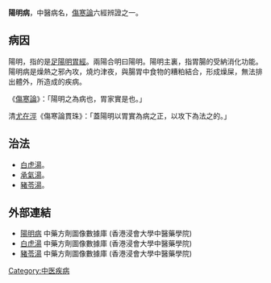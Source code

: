 {{ctm}}
'''陽明病'''，中醫病名，[[傷寒論|傷寒論]]六經辨證之一。

==病因==
陽明，指的是[[足陽明胃經|足陽明胃經]]。兩陽合明曰陽明。陽明主裏，指胃腸的受納消化功能。陽明病是燥熱之邪內攻，燒灼津夜，與腸胃中食物的糟粕結合，形成燥屎，無法排出體外，所造成的疾病。

《[[傷寒論|傷寒論]]》：「陽明之為病也，胃家實是也。」

清[[尤在涇|尤在涇]]《傷寒論貫珠》：「蓋陽明以胃實為病之正，以攻下為法之的。」

==治法==
*[[白虎湯|白虎湯]]。
*[[承氣湯|承氣湯]]。
*[[豬苓湯|豬苓湯]]。


== 外部連結 ==
* [https://sys02.lib.hkbu.edu.hk/cmfid/index.asp?query=all%2C%2C%E9%99%BD%E6%98%8E%E7%97%85&facet=type_&lang=cht    陽明病] 中藥方劑圖像數據庫 (香港浸會大學中醫藥學院) {{zh}}{{en}}
* [https://sys02.lib.hkbu.edu.hk/cmfid/details.asp?lang=cht&id=F00034    白虎湯] 中藥方劑圖像數據庫 (香港浸會大學中醫藥學院) {{zh}}{{en}}
* [https://sys02.lib.hkbu.edu.hk/cmfid/details.asp?lang=cht&id=F00156	   豬苓湯] 中藥方劑圖像數據庫 (香港浸會大學中醫藥學院) {{zh}}{{en}}




{{六經病}}

[[Category:中医疾病|Category:中医疾病]]